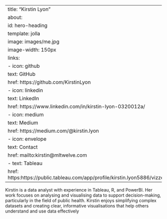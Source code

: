 
---
title: "Kirstin Lyon"
about:
  id: hero-heading
  template: jolla
  image: images/me.jpg
  image-width: 150px
  links:
    - icon: github
      text: GitHub
      href: https://github.com/KirstinLyon
    - icon: linkedin
      text: LinkedIn
      href: https://www.linkedin.com/in/kirstin-lyon-0320012a/
    - icon: medium
      text: Medium
      href: https://medium.com/@kirstin.lyon
    - icon: envelope
      text: Contact
      href: mailto:kirstin@mltwelve.com
    - text: Tableau
      href: https:https://public.tableau.com/app/profile/kirstin.lyon5886/vizzes
---



Kirstin is a data analyst with experience in Tableau, R, and PowerBI. Her work focuses on analysing and visualising data to support decision-making, particularly in the field of public health. Kirstin enjoys simplifying complex datasets and creating clear, informative visualisations that help others understand and use data effectively


